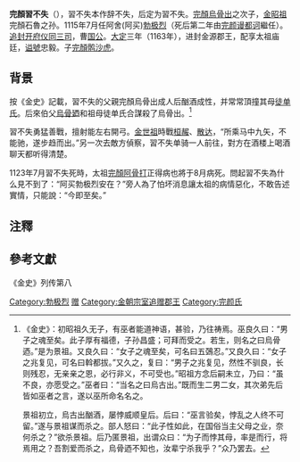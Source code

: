 '''完顏習不失'''（{{bd|?||1123年|7月}}），習不失本作辞不失，后定为習不失。[[完顏烏骨出|完顏烏骨出]]之次子，[[金昭祖|金昭祖]]完顏石魯之孙。1115年7月任阿舍(阿买)[[勃极烈|勃极烈]]（死后第二年由[[完颜谩都诃|完颜谩都诃]]繼任）。[[追封|追封]][[开府仪同三司|开府仪同三司]]，曹[[国公|国公]]。[[大定_(金朝)|大定]]三年（1163年），进封金源郡王，配享太祖庙廷，[[谥號|谥號]]忠毅。子[[完顏鹘沙虎|完顏鹘沙虎]]。

==背景==
按《金史》記載，習不失的父親完顏烏骨出成人后酗酒成性，并常常頂撞其母[[徒單烏古論都葛|徒单氏]]。后來伯父[[烏骨廼|烏骨廼]]和祖母徒单氏合謀殺了烏骨出。<ref>《金史》：初昭祖久无子，有巫者能道神语，甚验，乃往祷焉。巫良久曰：“男子之魂至矣。此子厚有福德，子孙昌盛；可拜而受之。若生，则名之曰烏骨迺。”是为景祖。又良久曰：“女子之魂至矣，可名曰五鵶忍。”又良久曰：“女子之兆复见，可名曰斡都拔。”又久之，复曰：“男子之兆复见，然性不驯良，长则残忍，无亲亲之恩，必行非义，不可受也。”昭祖方念后嗣未立，乃曰：“虽不良，亦愿受之。”巫者曰：“当名之曰烏古出。”既而生二男二女，其次弟先后皆如巫者之言，遂以巫所命名名之。<BR><P>景祖初立，烏古出酗酒，屡悖威顺皇后。后曰：“巫言验矣，悖乱之人终不可留。”遂与景祖谋而杀之。部人怒曰：“此子性如此，在国俗当主父母之业，奈何杀之？”欲杀景祖。后乃匿景祖，出谓众曰：“为子而悖其母，率是而行，将焉用之？吾割爱而杀之，烏骨迺不知也，汝辈宁杀我乎？”众乃罢去。</ref>

習不失勇猛善戰，擅射能左右開弓。[[金世祖|金世祖]]時戰[[完顏桓赧|桓赧]]、[[散达|散达]]，“所乘马中九矢，不能驰，遂步趋而出。”另一次去敵方偵察，習不失单骑一人前往，對方在酒楼上喝酒聊天都听得清楚。

1123年7月習不失死時，太祖[[完顏阿骨打|完顏阿骨打]]正得病也將于8月病死。問起習不失為什么見不到了：“阿买勃极烈安在？”旁人為了怕坏消息讓太祖的病情惡化，不敢告述實情，只能說：“今即至矣。”

==注釋==

{{Reflist}}

==參考文獻==
《金史》列传第八
{{金朝人物小作品}}
[[Category:勃极烈|Category:勃极烈]]
[[Category:金朝开府仪同三司|赠]]
[[Category:金朝宗室追赠郡王|Category:金朝宗室追赠郡王]]
[[Category:完颜氏|Category:完颜氏]]